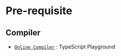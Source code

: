 # Pre-requisite

## Compiler

- [`Online Compiler`](https://www.typescriptlang.org/play/) : TypeScript Playground
